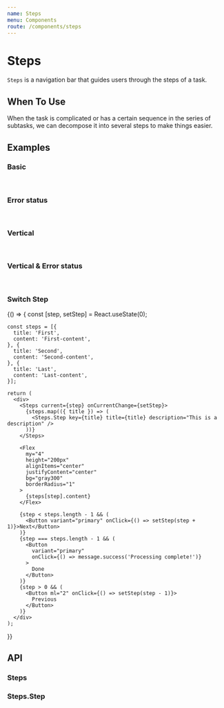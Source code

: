 ```yaml
---
name: Steps
menu: Components
route: /components/steps
---
```



# Steps

`Steps` is a navigation bar that guides users through the steps of a task.

## When To Use

When the task is complicated or has a certain sequence in the series of subtasks, we can decompose it into several steps to make things easier.

## Examples

### Basic

<Playground>
  <Steps current={1}>
    <Steps.Step title="Finished" description="This is a description" />
    <Steps.Step title="In Progress" description="This is a description" />
    <Steps.Step title="Waiting" description="This is a description" />
  </Steps>
  <br />
  <Steps current={1}>
    <Steps.Step title="Finished" />
    <Steps.Step title="In Progress" />
    <Steps.Step title="Waiting" />
  </Steps>
</Playground>

### Error status

<Playground>
  <Steps current={1}>
    <Steps.Step title="Finished" description="This is a description" />
    <Steps.Step
      status="error"
      title="In Progress"
      description="This is a description"
    />
    <Steps.Step title="Waiting" description="This is a description" />
  </Steps>
  <br />
  <Steps current={1}>
    <Steps.Step title="Finished" />
    <Steps.Step status="error" title="In Progress" />
    <Steps.Step title="Waiting" />
  </Steps>
</Playground>

### Vertical

<Playground>
  <Steps current={1} direction="vertical">
    <Steps.Step title="Finished" description="This is a description" />
    <Steps.Step title="In Progress" description="This is a description" />
    <Steps.Step title="Waiting" description="This is a description" />
  </Steps>
  <br />
  <Steps current={1} direction="vertical">
    <Steps.Step title="Finished" />
    <Steps.Step title="In Progress" />
    <Steps.Step title="Waiting" />
  </Steps>
</Playground>

### Vertical & Error status

<Playground>
  <Steps current={1} direction="vertical">
    <Steps.Step title="Finished" description="This is a description" />
    <Steps.Step
      status="error"
      title="In Progress"
      description="This is a description"
    />
    <Steps.Step title="Waiting" description="This is a description" />
  </Steps>
  <br />
  <Steps current={1} direction="vertical">
    <Steps.Step title="Finished" />
    <Steps.Step status="error" title="In Progress" />
    <Steps.Step title="Waiting" />
  </Steps>
</Playground>

### Switch Step

<Playground>
  {() => {
    const [step, setStep] = React.useState(0);

    const steps = [{
      title: 'First',
      content: 'First-content',
    }, {
      title: 'Second',
      content: 'Second-content',
    }, {
      title: 'Last',
      content: 'Last-content',
    }];

    return (
      <div>
        <Steps current={step} onCurrentChange={setStep}>
          {steps.map(({ title }) => (
            <Steps.Step key={title} title={title} description="This is a description" />
          ))}
        </Steps>

        <Flex
          my="4"
          height="200px"
          alignItems="center"
          justifyContent="center"
          bg="gray300"
          borderRadius="1"
        >
          {steps[step].content}
        </Flex>

        {step < steps.length - 1 && (
          <Button variant="primary" onClick={() => setStep(step + 1)}>Next</Button>
        )}
        {step === steps.length - 1 && (
          <Button
            variant="primary"
            onClick={() => message.success('Processing complete!')}
          >
            Done
          </Button>
        )}
        {step > 0 && (
          <Button ml="2" onClick={() => setStep(step - 1)}>
            Previous
          </Button>
        )}
      </div>
    );

}}

</Playground>

## API

### Steps

<PropsTable of={Steps} />

### Steps.Step

<PropsTable of={Steps.Step} />
